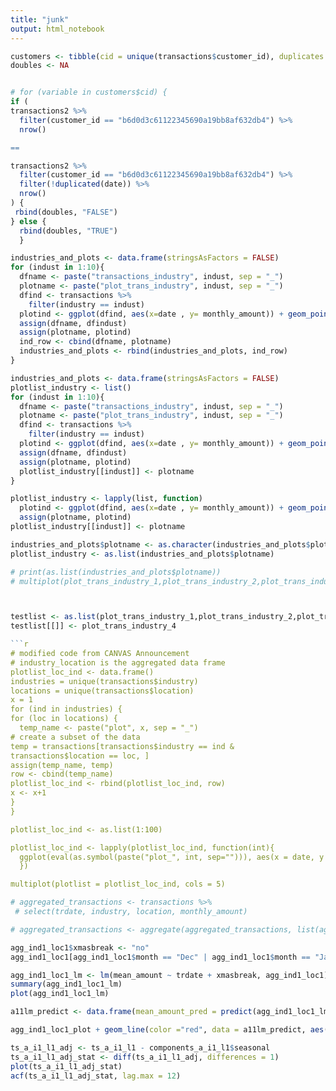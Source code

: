 ```yaml
---
title: "junk"
output: html_notebook
---
```


```r

customers <- tibble(cid = unique(transactions$customer_id), duplicates = NA)
doubles <- NA


# for (variable in customers$cid) {
if (
transactions2 %>%
  filter(customer_id == "b6d0d3c61122345690a19bb8af632db4") %>%
  nrow() 

==

transactions2 %>%
  filter(customer_id == "b6d0d3c61122345690a19bb8af632db4") %>%
  filter(!duplicated(date)) %>%
  nrow()
) { 
 rbind(doubles, "FALSE")
} else { 
  rbind(doubles, "TRUE")
  }
```

```r
industries_and_plots <- data.frame(stringsAsFactors = FALSE)
for (indust in 1:10){
  dfname <- paste("transactions_industry", indust, sep = "_")
  plotname <- paste("plot_trans_industry", indust, sep = "_")
  dfind <- transactions %>%
    filter(industry == indust)
  plotind <- ggplot(dfind, aes(x=date , y= monthly_amount)) + geom_point(alpha = 0.25)
  assign(dfname, dfindust)
  assign(plotname, plotind)
  ind_row <- cbind(dfname, plotname)
  industries_and_plots <- rbind(industries_and_plots, ind_row)
}
```

```r
industries_and_plots <- data.frame(stringsAsFactors = FALSE)
plotlist_industry <- list()
for (indust in 1:10){
  dfname <- paste("transactions_industry", indust, sep = "_")
  plotname <- paste("plot_trans_industry", indust, sep = "_")
  dfind <- transactions %>%
    filter(industry == indust)
  plotind <- ggplot(dfind, aes(x=date , y= monthly_amount)) + geom_point(alpha = 0.25)
  assign(dfname, dfindust)
  assign(plotname, plotind)
  plotlist_industry[[indust]] <- plotname
}
```

```r
plotlist_industry <- lapply(list, function)
  plotind <- ggplot(dfind, aes(x=date , y= monthly_amount)) + geom_point(alpha = 0.25)
  assign(plotname, plotind)
plotlist_industry[[indust]] <- plotname

industries_and_plots$plotname <- as.character(industries_and_plots$plotname)
plotlist_industry <- as.list(industries_and_plots$plotname)

# print(as.list(industries_and_plots$plotname))
# multiplot(plot_trans_industry_1,plot_trans_industry_2,plot_trans_industry_3, cols = 2)



testlist <- as.list(plot_trans_industry_1,plot_trans_industry_2,plot_trans_industry_3)
testlist[[]] <- plot_trans_industry_4

```

```r
```r
# modified code from CANVAS Announcement
# industry_location is the aggregated data frame
plotlist_loc_ind <- data.frame()
industries = unique(transactions$industry)
locations = unique(transactions$location)
x = 1
for (ind in industries) {
for (loc in locations) {
  temp_name <- paste("plot", x, sep = "_")
# create a subset of the data
temp = transactions[transactions$industry == ind &
transactions$location == loc, ]
assign(temp_name, temp)
row <- cbind(temp_name)
plotlist_loc_ind <- rbind(plotlist_loc_ind, row)
x <- x+1
}
}

plotlist_loc_ind <- as.list(1:100)

plotlist_loc_ind <- lapply(plotlist_loc_ind, function(int){
  ggplot(eval(as.symbol(paste("plot_", int, sep=""))), aes(x = date, y = monthly_amount)) + geom_point(alpha = 0.25) + theme_void() + labs (title = paste("plot", int, sep = " "))
  })

multiplot(plotlist = plotlist_loc_ind, cols = 5)
```

```r
# aggregated_transactions <- transactions %>%
 # select(trdate, industry, location, monthly_amount)

# aggregated_transactions <- aggregate(aggregated_transactions, list(aggregated_transactions$trdate), mean)
```

```r
agg_ind1_loc1$xmasbreak <- "no"
agg_ind1_loc1[agg_ind1_loc1$month == "Dec" | agg_ind1_loc1$month == "Jan", "xmasbreak"] <- "yes"

agg_ind1_loc1_lm <- lm(mean_amount ~ trdate + xmasbreak, agg_ind1_loc1)
summary(agg_ind1_loc1_lm)
plot(agg_ind1_loc1_lm)

a11lm_predict <- data.frame(mean_amount_pred = predict(agg_ind1_loc1_lm, agg_ind1_loc1), trdate = agg_ind1_loc1$trdate)

agg_ind1_loc1_plot + geom_line(color ="red", data = a11lm_predict, aes(y = mean_amount_pred))
```

```r
ts_a_i1_l1_adj <- ts_a_i1_l1 - components_a_i1_l1$seasonal
ts_a_i1_l1_adj_stat <- diff(ts_a_i1_l1_adj, differences = 1)
plot(ts_a_i1_l1_adj_stat)
acf(ts_a_i1_l1_adj_stat, lag.max = 12)
```

